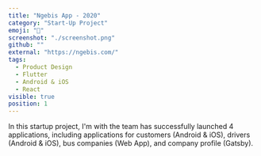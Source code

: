 ```yaml
---
title: "Ngebis App - 2020"
category: "Start-Up Project"
emoji: "💪"
screenshot: "./screenshot.png"
github: ""
external: "https://ngebis.com/"
tags:
  - Product Design
  - Flutter
  - Android & iOS
  - React
visible: true
position: 1
---
```


In this startup project, I'm with the team has successfully launched 4 applications, including applications for customers (Android & iOS), drivers (Android & iOS), bus companies (Web App), and company profile (Gatsby).